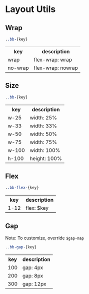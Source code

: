 

<Meta of={UtilsStories} />

# Layout Utils

## Wrap

```css
..bb-{key}
```

<table>
<tr>
<th>key</th>
<th>description</th>
</tr>
<tr>
<td>wrap</td>
<td>flex-wrap: wrap</td>
</tr>
<tr>
<td>no-wrap</td>
<td>flex-wrap: nowrap</td>
</tr>
</table>

## Size

```css
..bb-{key}
```

<table>
<tr>
<th>key</th>
<th>description</th>
</tr>
<tr>
<td>w-25</td>
<td>width: 25%</td>
</tr>
<tr>
<td>w-33</td>
<td>width: 33%</td>
</tr>
<tr>
<td>w-50</td>
<td>width: 50%</td>
</tr>
<tr>
<td>w-75</td>
<td>width: 75%</td>
</tr>
<tr>
<td>w-100</td>
<td>width: 100%</td>
</tr>
<tr>
<td>h-100</td>
<td>height: 100%</td>
</tr>
</table>

## Flex

```css
..bb-flex-{key}
```
<table>
<tr>
<th>key</th>
<th>description</th>
</tr>
<tr>
<td>1-12</td>
<td>flex: $key</td>
</tr>

</table>

## Gap

Note: To customize, override `$gap-map`

```css
..bb-gap-{key}
```
<table>
<tr>
<th>key</th>
<th>description</th>
</tr>
<tr>
<td>100</td>
<td>gap: 4px</td>
</tr>
<tr>
<td>200</td>
<td>gap: 8px</td>
</tr>
<tr>
<td>300</td>
<td>gap: 12px</td>
</tr>

</table>